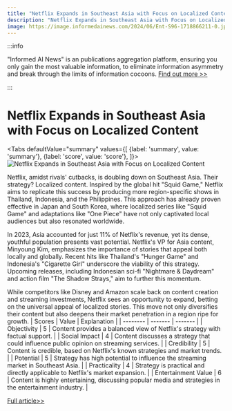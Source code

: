 ```yaml
---
title: "Netflix Expands in Southeast Asia with Focus on Localized Content"
description: "Netflix Expands in Southeast Asia with Focus on Localized Content"
image: https://image.informedainews.com/2024/06/Ent-S96-1718866211-0.jpg
---
```



:::info

"Informed AI News" is an publications aggregation platform, ensuring you only gain the most valuable information, to eliminate information asymmetry and break through the limits of information cocoons.  [Find out more >>](/)

:::

# Netflix Expands in Southeast Asia with Focus on Localized Content


<Tabs
	defaultValue="summary"
	values={[
	{label: 'summary', value: 'summary'},
	{label: 'score', value: 'score'},
]}>
<TabItem value="summary">
<img
  src="https://image.informedainews.com/2024/06/Ent-S96-1718866211-0.jpg"
  alt="Netflix Expands in Southeast Asia with Focus on Localized Content"
/>



Netflix, amidst rivals' cutbacks, is doubling down on Southeast Asia. Their strategy? Localized content. Inspired by the global hit "Squid Game," Netflix aims to replicate this success by producing more region-specific shows in Thailand, Indonesia, and the Philippines. This approach has already proven effective in Japan and South Korea, where localized series like "Squid Game" and adaptations like "One Piece" have not only captivated local audiences but also resonated worldwide.

In 2023, Asia accounted for just 11% of Netflix's revenue, yet its dense, youthful population presents vast potential. Netflix's VP for Asia content, Minyoung Kim, emphasizes the importance of stories that appeal both locally and globally. Recent hits like Thailand's "Hunger Game" and Indonesia's "Cigarette Girl" underscore the viability of this strategy. Upcoming releases, including Indonesian sci-fi "Nightmare & Daydream" and action film "The Shadow Strays," aim to further this momentum.

While competitors like Disney and Amazon scale back on content creation and streaming investments, Netflix sees an opportunity to expand, betting on the universal appeal of localized stories. This move not only diversifies their content but also deepens their market penetration in a region ripe for growth.
</TabItem>
<TabItem value="score">
	| Scores     | Value   | Explanation |
	| -------- | ------- | ------- |
	| Objectivity  | 5    | Content provides a balanced view of Netflix's strategy with factual support.    |
	| Social Impact | 4     | Content discusses a strategy that could influence public opinion on streaming services.    |
	| Credibility    | 5    | Content is credible, based on Netflix's known strategies and market trends.    |
	| Potential    | 5    | Strategy has high potential to influence the streaming market in Southeast Asia.    |
	| Practicality    | 4    | Strategy is practical and directly applicable to Netflix's market expansion.    |
	| Entertainment Value    | 6    | Content is highly entertaining, discussing popular media and strategies in the entertainment industry.    |
</TabItem>
</Tabs>

[Full article>>](https://www.cnbeta.com.tw/articles/movie/1435284.htm)
